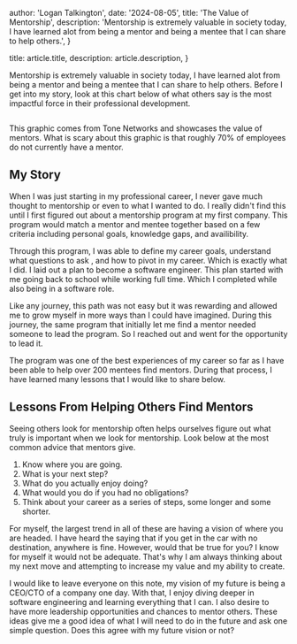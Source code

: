 
  author: 'Logan Talkington',
  date: '2024-08-05',
  title: 'The Value of Mentorship',
  description:
    'Mentorship is extremely valuable in society today, I have learned alot from being a mentor and being a mentee that I can share to help others.',
}

  title: article.title,
  description: article.description,
}


Mentorship is extremely valuable in society today, I have learned alot from being a mentor and being a mentee that I can share to help others. Before I get into my story, look at this chart below of what others say is the most impactful force in their professional development.

<Image src={designSystem} alt="" />

This graphic comes from Tone Networks and showcases the value of mentors. What is scary about this graphic is that roughly 70% of employees do not currently have a mentor.

## My Story

When I was just starting in my professional career,
I never gave much thought to mentorship or even to what I wanted to do.
I really didn't find this until I first figured out about a mentorship program
at my first company. This program would match a mentor and mentee together based
on a few criteria including personal goals, knowledge gaps, and availibility.

Through this program, I was able to define my career goals, understand what questions to ask
, and how to pivot in my career. Which is exactly what I did. I laid out a plan to become a software engineer.
This plan started with me going back to school while working full time. Which I completed while also being in a software role.

Like any journey, this path was not easy but it was rewarding and allowed me to grow myself in
more ways than I could have imagined. During this journey, the same program that initially let me find a
mentor needed someone to lead the program. So I reached out and went for the opportunity to lead it.

The program was one of the best experiences of my career so far as I have been able to help over 200 mentees find mentors.
During that process, I have learned many lessons that I would like to share below.

## Lessons From Helping Others Find Mentors

Seeing others look for mentorship often helps ourselves figure out what truly is important when we look for mentorship.
Look below at the most common advice that mentors give.

1. Know where you are going.
2. What is your next step?
3. What do you actually enjoy doing?
4. What would you do if you had no obligations?
5. Think about your career as a series of steps, some longer and some shorter.

For myself, the largest trend in all of these are having a vision of where you are headed.
I have heard the saying that if you get in the car with no destination, anywhere is fine. However,
would that be true for you? I know for myself it would not be adequate. That's why I am always thinking
about my next move and attempting to increase my value and my ability to create.

I would like to leave everyone on this note, my vision of my future is being a CEO/CTO of a company
one day. With that, I enjoy diving deeper in software engineering and learning everything that I can.
I also desire to have more leadership opportunities and chances to mentor others. These ideas
give me a good idea of what I will need to do in the future and ask one simple question. Does
this agree with my future vision or not?
